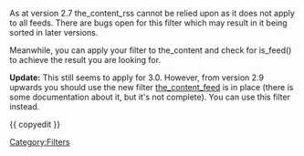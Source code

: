As at version 2.7 the_content_rss cannot be relied upon as it does not apply to all feeds.  There are bugs open for this filter which may result in it being sorted in later versions.

Meanwhile, you can apply your filter to the_content and check for is_feed() to achieve the result you are looking for.

<strong>Update:</strong> This still seems to apply for 3.0. However, from version 2.9 upwards you should use the new filter [[Plugin_API/Filter_Reference/the_content_feed|the_content_feed]] is in place (there is some documentation about it, but it's not complete). You can use this filter instead.

{{ copyedit }}
[[Category:Filters]]